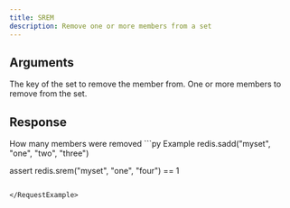 ```yaml
---
title: SREM
description: Remove one or more members from a set
---
```


## Arguments

<ParamField body="key" type="str" required>
  The key of the set to remove the member from.
</ParamField>

<ParamField body="members" type="*List[str]">
  One or more members to remove from the set.
</ParamField>

## Response

<ResponseField type="int" required>
 How many members were removed
</ResponseField>

<RequestExample>
```py Example 
redis.sadd("myset", "one", "two", "three")

assert redis.srem("myset", "one", "four") == 1
```

</RequestExample>
